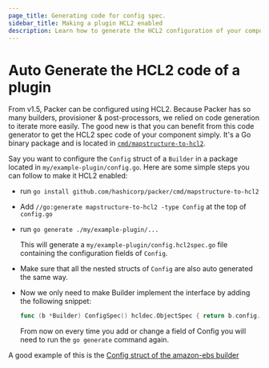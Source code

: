 ```yaml
---
page_title: Generating code for config spec.
sidebar_title: Making a plugin HCL2 enabled
description: Learn how to generate the HCL2 configuration of your component easily.
---
```


# Auto Generate the HCL2 code of a plugin

From v1.5, Packer can be configured using HCL2. Because Packer has so many
builders, provisioner & post-processors, we relied on code generation to
iterate more easily. The good new is that you can benefit from this code
generator to get the HCL2 spec code of your component simply. It's a Go binary
package and is located in [`cmd/mapstructure-to-hcl2`](https://github.com/hashicorp/packer/tree/master/cmd/mapstructure-to-hcl2).

Say you want to configure the `Config` struct of a `Builder` in a package
located in `my/example-plugin/config.go`. Here are some simple steps you can
follow to make it HCL2 enabled:

- run `go install github.com/hashicorp/packer/cmd/mapstructure-to-hcl2`

- Add `//go:generate mapstructure-to-hcl2 -type Config` at the top of
  `config.go`

- run `go generate ./my/example-plugin/...`

  This will generate a `my/example-plugin/config.hcl2spec.go` file containing
  the configuration fields of `Config`.

- Make sure that all the nested structs of `Config` are also auto generated the
  same way.

- Now we only need to make Builder implement the interface by adding the
  following snippet:

  ```go
  func (b *Builder) ConfigSpec() hcldec.ObjectSpec { return b.config.FlatMapstructure().HCL2Spec() }
  ```

  From now on every time you add or change a field of Config you will need to
  run the `go generate` command again.

A good example of this is the [Config struct of the amazon-ebs builder](https://github.com/hashicorp/packer/blob/master/builder/amazon/ebs/builder.go)
